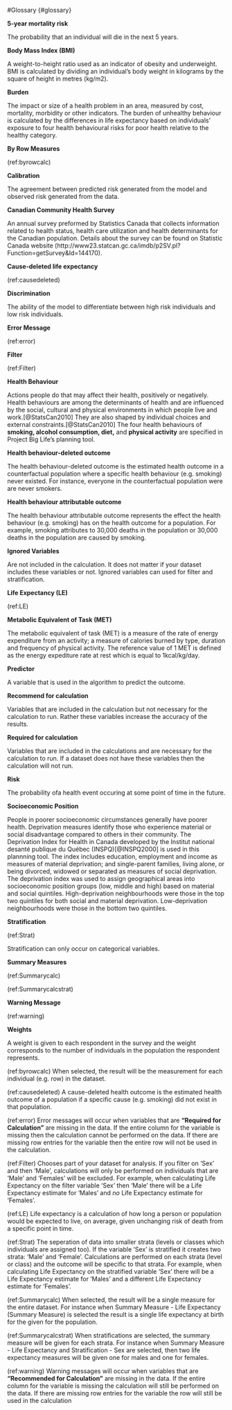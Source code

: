 #Glossary {#glossary}


**5-year mortality risk**

The probability that an individual will die in the next 5 years.


**Body Mass Index (BMI)**

A weight-to-height ratio used as an indicator of obesity and underweight. BMI is calculated by dividing an individual’s body weight in kilograms by the square of height in metres (kg/m2).


**Burden** 

The impact or size of a health problem in an area, measured by cost, mortality, morbidity or other indicators. The burden of unhealthy behaviour is calculated by the differences in life expectancy based on individuals’ exposure to four health behavioural risks for poor health relative to the healthy category.


**By Row Measures**

(ref:byrowcalc)


**Calibration**

The agreement between predicted risk generated from the model and observed risk generated from the data.


**Canadian Community Health Survey**

An annual survey preformed by Statistics Canada that collects information related to health status, health care utilization and health determinants for the Canadian population. Details about the survey can be found on Statistic Canada website  (http://www23.statcan.gc.ca/imdb/p2SV.pl?Function=getSurvey&Id=144170). 


**Cause-deleted life expectancy**

(ref:causedeleted)


**Discrimination**

The ability of the model to differentiate between high risk individuals and low risk individuals.


**Error Message**

(ref:error)

**Filter**

(ref:Filter)


**Health Behaviour** 

Actions people do that may affect their health, positively or negatively. Health behaviours are among the determinants of health and are influenced by the social, cultural and physical environments in which people live and work.[@StatsCan2010] They are also shaped by individual choices and external constraints.[@StatsCan2010] The four health behaviours of **smoking, alcohol consumption, diet,** and **physical activity** are specified in Project Big Life's planning tool.

**Health behaviour-deleted outcome**

The health behaviour-deleted outcome is the estimated health outcome in a counterfactual population where a specific health behaviour (e.g. smoking) never existed. For instance, everyone in the counterfactual population were are never smokers.

**Health behaviour attributable outcome**

The health behaviour attributable outcome represents the effect the health behaviour (e.g. smoking) has on the health outcome for a population. For example, smoking attributes to 30,000 deaths in the population or 30,000 deaths in the population are caused by smoking.  


**Ignored Variables**

Are not included in the calculation. It does not matter if your dataset includes these variables or not. Ignored variables can used for filter and stratification.


**Life Expectancy (LE)**

(ref:LE)


**Metabolic Equivalent of Task (MET)**

The metabolic equivalent of task (MET) is a measure of the rate of energy expenditure from an activity; a measure of calories burned by type, duration and frequency of physical activity. The reference value of 1 MET is defined as the energy expediture rate at rest which is equal to 1kcal/kg/day.


**Predictor**

A variable that is used in the algorithm to predict the outcome.


**Recommend for calculation**

Variables that are included in the calculation but not necessary for the calculation to run. Rather these variables increase the accuracy of the results.


**Required for calculation**

Variables that are included in the calculations and are necessary for the calculation to run. If a dataset does not have these variables then the calculation will not run.


**Risk**

The probability ofa health event occuring at some point of time in the future.


**Socioeconomic Position**

People in poorer socioeconomic circumstances generally have poorer health. Deprivation measures identify those who experience material or social disadvantage compared to others in their community. The Deprivation Index for Health in Canada developed by the Institut national desanté publique du Québec (INSPQ)[@INSPQ2000] is used in this plannning tool. The index includes education, employment and income as measures of material deprivation; and single-parent families, living alone, or being divorced, widowed or separated as measures of social deprivation. The deprivation index was used to assign geographical areas into socioeconomic position groups (low, middle and high) based on material and social quintiles. High-deprivation neighbourhoods were those in the top two quintiles for both social and material deprivation. Low-deprivation neighbourhoods were those in the bottom two quintiles.


**Stratification**

(ref:Strat)

Stratification can only occur on categorical variables.


**Summary Measures**

(ref:Summarycalc)

(ref:Summarycalcstrat) 


**Warning Message**

(ref:warning) 


**Weights**

A weight is given to each respondent in the survey and the weight corresponds to the number of individuals in the population the respondent represents. 


(ref:byrowcalc) When selected, the result will be the measurement for each individual (e.g. row) in the dataset.

(ref:causedeleted) A cause-deleted health outcome is the estimated health outcome of a population if a specific cause (e.g. smoking) did not exist in that population. 

(ref:error) Error messages will occur when variables that are **"Required for Calculation"** are missing in the data. If the entire column for the variable is missing then the calculation cannot be performed on the data. If there are missing row entries for the variable then the entire row will not be used in the calculation.

(ref:Filter) Chooses part of your dataset for analysis. If you filter on 'Sex' and then 'Male', calculations will only be performed on individuals that are 'Male' and 'Females' will be excluded. For example, when calculating Life Expectancy on the filter variable 'Sex' then 'Male' there will be a Life Expectancy estimate for 'Males' and *no* Life Expectancy estimate for 'Females'.

(ref:LE) Life expectancy is a calculation of how long a person or population would be expected to live, on average, given unchanging risk of death from a specific point in time.

(ref:Strat) The seperation of data into smaller strata (levels or classes which individuals are assigned too). If the variable 'Sex' is stratified it creates two strata: 'Male' and 'Female'. Calculations are performed on each strata (level or class) and the outcome will be specific to that strata. For example, when calculating Life Expectancy on the stratified variable 'Sex' there will be a Life Expectancy estimate for 'Males' and a different Life Expectancy estimate for 'Females'.

(ref:Summarycalc) When selected, the result will be a single measure for the entire dataset. For instance when Summary Measure - Life Expectancy (Summary Measure) is selected the result is a single life expectancy at birth for the given for the population. 

(ref:Summarycalcstrat) When stratifications are selected, the summary measure will be given for each strata. For instance when Summary Measure - Life Expectancy and Stratification - Sex are selected, then two life expectancy measures will be given one for males and one for females. 

(ref:warning) Warning messages will occur when variables that are **"Recommended for Calculation"** are missing in the data. If the entire column for the variable is missing the calculation will still be performed on the data. If there are missing row entries for the variable the row will still be used in the calculation
